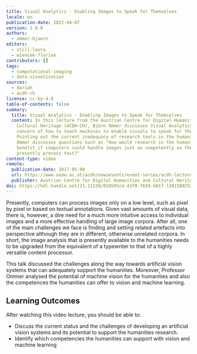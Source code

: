 ```yaml
---
title: Visual Analytics - Enabling Images to Speak for Themselves
locale: en
publication-date: 2022-04-07
version: 1.0.0
authors:
  - ommer-bjoern
editors:
  - still-laura
  - wiencek-florian
contributors: []
tags:
  - computational-imaging
  - data-visualisation
sources:
  - dariah
  - acdh-ch
license: cc-by-4.0
table-of-contents: false
summary:
  title: Visual Analytics - Enabling Images to Speak for Themselves
  content: In this lecture from the Austrian Centre for Digital Humanities and
    Cultural Heritage (ACDH-CH), Björn Ommer discusses Visual Analytics's
    concern of how to teach machines to enable visuals to speak for themselves.
    Pointing out the current inadequacy of research tools in the humanities,
    Ommer discusses questions such as "How would research in the humanities
    benefit if computers could handle images just as competently as they
    presently process text?"
content-type: video
remote:
  publication-date: 2017-05-08
  url: https://www.oeaw.ac.at/acdh/newsevents/event-series/acdh-lecture-31
  publisher: Austrian Centre for Digital Humanities and Cultural Heritage (ACDH-CH)
doi: https://hdl.handle.net/21.11159/019595c4-43f0-7659-b01f-130158025218
---
```

Presently, computers can process images only on a low level, such as pixel by pixel or based on textual annotations. Given vast amounts of visual data, there is, however, a dire need for a much more intuitive access to individual images and a more effective handling of large image corpora. After all, one of the main challenges we face is finding and setting related artefacts into perspective although they are in different, otherwise unrelated corpora. In short, the image analysis that is presently available to the humanities needs to be upgraded from the equivalent of a typewriter to that of a highly versatile content processor.

This talk discussed the challenges along the way towards artificial vision systems that can adequately support the humanities. Moreover, Professor Ommer analysed the potential of machine vision for the humanities and also the competences the humanities can offer to vision and machine learning.

## Learning Outcomes

After watching this video lecture, you should be able to:

* Discuss the current status and the challenges of developing an artificial vision systems and its potential to support the humanities research.
* Identify which competencies the humanities can support with vision and machine learning

<VideoCard provider="youtube" id="AlOWZjD0vaA" title="Visual Analytics: Enabling Images to Speak for Themselves" image="/assets/content/assets/en/resources/external/visual-analytics-enabling-images-to-speak-for-themselves/acdh-ch-video.png" subtitle="Click here to view" />
